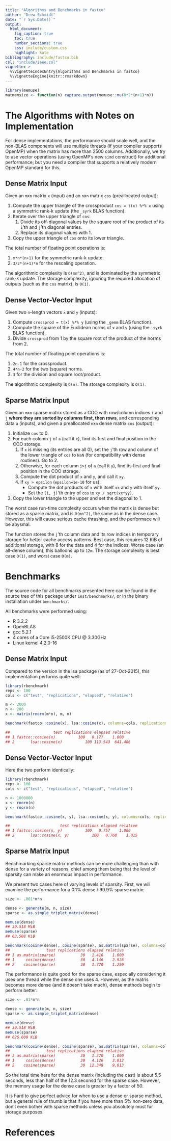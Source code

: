 ```yaml
---
title: "Algorithms and Benchmarks in fastco"
author: "Drew Schmidt"
date: "`r Sys.Date()`"
output:
  html_document:
    fig_caption: true
    toc: true
    number_sections: true
    css: include/custom.css
    highlight: kate
bibliography: include/fastco.bib
csl: "include/ieee.csl"
vignette: >
  %\VignetteIndexEntry{Algorithms and Benchmarks in fastco}
  %\VignetteEngine{knitr::rmarkdown}
---
```


```r
library(memuse)
matmemsize <- function(n) capture.output(memuse::mu(8*2*(n+1)*n))
```


# The Algorithms with Notes on Implementation

For dense implementations, the performance should scale well, and the non-BLAS components will use multiple threads (if your compiler supports OpenMP) when the matrix has more than 2500 columns. Additionally, we try to use vector operations (using OpenMP's new `simd` construct) for additional performance; but you need a compiler that supports a relatively modern OpenMP standard for this.


## Dense Matrix Input

Given an `m`x`n` matrix `x` (input) and an `n`x`n` matrix `cos` (preallocated output):

1. Compute the upper triangle of the crossproduct `cos = t(x) %*% x` using a symmetric rank-k update (the `_syrk` BLAS function).
2. Iterate over the upper triangle of `cos`:
    1. Divide its off-diagonal values by the square root of the product of its `i`'th and `j`'th diagonal entries.
    2. Replace its diagonal values with 1.
3. Copy the upper triangle of `cos` onto its lower triangle.

The total number of floating point operations is:

1. `m*n*(n+1)` for the symmetric rank-k update.
2. `3/2*(n+1)*n` for the rescaling operation.

The algorithmic complexity is `O(mn^2)`, and is dominated by the symmetric rank-k update. The storage complexity, ignoring the required allocation of outputs (such as the `cos` matrix), is `O(1)`.


## Dense Vector-Vector Input

Given two `n`-length vectors `x` and `y` (inputs):

1. Compute `crossprod = t(x) %*% y` (using the `_gemm` BLAS function).
2. Compute the square of the Euclidean norms of `x` and `y` (using the `_syrk` BLAS function).
3. Divide `crossprod` from 1 by the square root of the product of the norms from 2.

The total number of floating point operations is:

1. `2n-1` for the crossproduct.
2. `4*n-2` for the two (square) norms.
3. `3` for the division and square root/product.

The algorithmic complexity is `O(n)`. The storage complexity is `O(1)`.


## Sparse Matrix Input

Given an `m`x`n` sparse matrix stored as a COO with row/column indices `i` and `j` **where they are sorted by columns first, then rows**, and corresponding data `a` (inputs), and given a preallocated `n`x`n` dense matrix `cos` (output):

1. Initialize `cos` to 0.
2. For each column `j` of `a` (call it `x`), find its first and final position in the COO storage.
    1. If `x` is missing (its entries are all 0), set the `j`'th row and column of the lower triangle of `cos` to `NaN` (for compatibility with dense routines).  Go to 2.
    2. Otherwise, for each column `i>j` of `a` (call it `y`), find its first and final position  in the COO storage.
    3. Compute the dot product of `x` and `y`, and call it `xy`.
    4. If `xy > epsilon` (`epsilon=1e-10` for us):
        - Compute the dot products of `x` with itself `xx` and `y` with itself `yy`.
        - Set the `(i, j)`'th entry of `cos` to `xy / sqrt(xx*yy)`.
3. Copy the lower triangle to the upper and set the diagonal to 1.

The worst case run-time complexity occurs when the matrix is dense but stored as a sparse matrix, and is `O(mn^2)`, the same as in the dense case.  However, this will cause serious cache thrashing, and the performace will be abysmal.

The function stores the `j`'th column data and its row indices in temporary storage for better cache access patterns. Best case, this requires 12 KiB of additional storage, with 8 for the data and 4 for the indices.  Worse case (an all-dense column), this balloons up to `12m`. The storage complexity is best case `O(1)`, and worst case `O(m)`.



# Benchmarks

The source code for all benchmarks presented here can be found in the source tree of this package under `inst/benchmarks/`, or in the binary installation under `benchmarks/`.

All benchmarks were performed using:

* R 3.2.2
* OpenBLAS
* gcc 5.2.1
* 4 cores of a Core i5-2500K CPU @ 3.30GHz
* Linux kernel 4.2.0-16


## Dense Matrix Input

Compared to the version in the lsa package (as of 27-Oct-2015), this implementation performs quite well:

```r
library(rbenchmark)
reps <- 100
cols <- c("test", "replications", "elapsed", "relative")

m <- 2000
n <- 200
x <- matrix(rnorm(m*n), m, n)

benchmark(fastco::cosine(x), lsa::cosine(x), columns=cols, replications=reps)

##                   test replications elapsed relative
## 1 fastco::cosine(x)          100   0.177    1.000
## 2       lsa::cosine(x)          100 113.543  641.486
```


## Dense Vector-Vector Input

Here the two perform identically:

```r
library(rbenchmark)
reps <- 100
cols <- c("test", "replications", "elapsed", "relative")

n <- 1000000
x <- rnorm(n)
y <- rnorm(n)

benchmark(fastco::cosine(x, y), lsa::cosine(x, y), columns=cols, replications=reps)

##                      test replications elapsed relative
## 1 fastco::cosine(x, y)          100   0.757    1.000
## 2       lsa::cosine(x, y)          100   0.768    1.015
```


## Sparse Matrix Input

Benchmarking sparse matrix methods can be more challenging than with dense for a variety of reasons, chief among them being that the level of sparsity can make an enormous impact in performance.

We present two cases here of varying levels of sparsity.  First, we will examine the performance for a 0.1% dense / 99.9% sparse matrix:

```r
size <- .001*m*n

dense <- generate(m, n, size)
sparse <- as.simple_triplet_matrix(dense)

memuse(dense)
## 30.518 MiB
memuse(sparse)
## 63.508 KiB

benchmark(cosine(dense), cosine(sparse), as.matrix(sparse), columns=cols, replications=reps)
##                test replications elapsed relative
## 3 as.matrix(sparse)           30   1.416    1.000
## 1     cosine(dense)           30   4.146    2.928
## 2    cosine(sparse)           30   1.770    1.250
```

The performance is quite good for the sparse case, especially considering it uses one thread while the dense one uses 4. However, as the matris becomes more dense (and it doesn't take much), dense methods begin to perform better:


```r
size <- .01*m*n

dense <- generate(m, n, size)
sparse <- as.simple_triplet_matrix(dense)

memuse(dense)
## 30.518 MiB
memuse(sparse)
## 626.008 KiB

benchmark(cosine(dense), cosine(sparse), as.matrix(sparse), columns=cols, replications=reps)
##                test replications elapsed relative
## 3 as.matrix(sparse)           30   1.370    1.000
## 1     cosine(dense)           30   4.126    3.012
## 2    cosine(sparse)           30  12.348    9.013
```

So the total time here for the dense matrix (including the cast) is about 5.5 seconds, less than half of the 12.3 seconsd for the sparse case.  However, the memory usage for the dense case is greater by a factor of 50.

It is hard to give perfect advice for when to use a dense or sparse method, but a general rule of thumb is that if you have more than 5% non-zero data, don't even bother with sparse methods unless you absolutely must for storage purposes.





# References
<script language="JavaScript" src="include/headers.js"></script>
